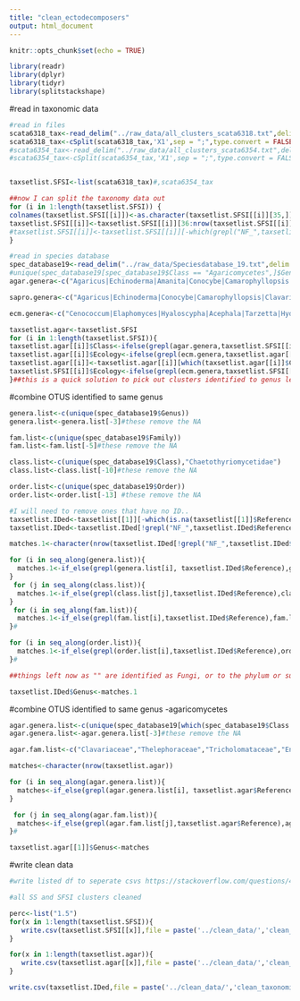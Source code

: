 ```yaml
---
title: "clean_ectodecomposers"
output: html_document
---
```


```r
knitr::opts_chunk$set(echo = TRUE)
```

```r
library(readr)
library(dplyr)
library(tidyr)
library(splitstackshape)
```

#read in taxonomic data
```r
#read in files
scata6318_tax<-read_delim("../raw_data/all_clusters_scata6318.txt",delim = "\t",col_names = FALSE,show_col_types = FALSE) #it doesnt work to simply use ; as delim
scata6318_tax<-cSplit(scata6318_tax,'X1',sep = ";",type.convert = FALSE)
#scata6354_tax<-read_delim("../raw_data/all_clusters_scata6354.txt",delim = "\t",col_names = FALSE,show_col_types = FALSE) #it doesnt work to simply use ; as delim
#scata6354_tax<-cSplit(scata6354_tax,'X1',sep = ";",type.convert = FALSE)


taxsetlist.SFSI<-list(scata6318_tax)#,scata6354_tax

##now I can split the taxonomy data out
for (i in 1:length(taxsetlist.SFSI)) {
colnames(taxsetlist.SFSI[[i]])<-as.character(taxsetlist.SFSI[[i]][35,])# make column names
taxsetlist.SFSI[[i]]<-taxsetlist.SFSI[[i]][36:nrow(taxsetlist.SFSI[[i]]),]
#taxsetlist.SFSI[[i]]<-taxsetlist.SFSI[[i]][-which(grepl("NF_",taxsetlist.SFSI[[i]]$Reference)),]##remove any plant clusters 
}

#read in species database
spec_database19<-read_delim("../raw_data/Speciesdatabase_19.txt",delim = "\t",col_names = TRUE,show_col_types = FALSE) 
#unique(spec_database19[spec_database19$Class == "Agaricomycetes",]$Genus)
agar.genera<-c("Agaricus|Echinoderma|Amanita|Conocybe|Camarophyllopsis|Clavaria|Clavulinopsis|Hodophilus|Ramariopsis|Cortinarius|Crepidotus|Clitopilus|Entocybe|Entoloma|Laccaria|Ampulloclitocybe|Arrhenia|Cuphophyllus|Gliophorus|Hygrocybe|Hygrophorus|Galerina|Gymnopilus|Hebeloma|Hymenogaster|Naucoria|Psilocybe|Calyptella|Clitocybe|Collybia|Cystoderma|Delicatula|Dendrocollybia|Fayodia|Lepista|Mycenella|Panaeolus|Rhizocybe|Squamanita|Inocybe|Lycoperdon|Asterophora|Calocybe|Tephrocybe|Marasmius|Hemimycena|Hydropus|Mycena|Roridomyces|Xeromphalina|Gymnopus|Mycetinis|Paragymnopus|Rhodocollybia|Armillaria|Flammulina|Rhizomarasmius|Pluteus|Coprinellus|Coprinopsis|Homophron|Parasola|Psathyrella|Pseudoclitocybe|Cristinia|Deconica|Hemipholiota|Hypholoma|Pholiota|Stropharia|Dermoloma|Tricholoma|Macrotyphula|Typhula|Amylocorticiellum|Ceraceomyces|Amphinema|Athelia|Byssocorticium|Piloderma|Tretomyces|Tylospora|Boletus|Chalciporus|Chamonixia|Imleria|Leccinum|Tylopilus|Xerocomellus|Xerocomus|Coniophora|Chroogomphus|Hygrophoropsis|Leucogyrophana|Alpova|Hydnomerulius|Melanogaster|Paxillus|Rhizopogon|Scleroderma|Serpula|Suillus|Fibricium|Protodontia|Pseudohydnum|Stypella|Oliveonia|Ceratobasidium|Clavulina|Craterellus|Hydnum|Sistotrema|Minimedusa|Waitea|Tubulicrinis|Alloclavaria|Cotylidia|Resinicium|Rickenella|Hyphodontia|Xylodon|Fibulochlamys|Postia|Rigidoporus|Physisporinus|Phanerochaete|Ganoderma|Odontia|Xenasmatella|Byssoporia|Gloiothele|Scytinostroma|Lactarius|Russula|Helvellosebacina|Sebacina|Serendipita|Phellodon|Pseudotomentella|Thelephora|Tomentella|Tomentellopsis|Luellia|Sistotremastrum|Subulicystidium|Trechispora|Steccherinum|Nidulariopsis|Clavariadelphus|Gautieria|Ramaria|Kavinia|Hysterangium|Phallus")

sapro.genera<-c("Agaricus|Echinoderma|Conocybe|Camarophyllopsis|Clavaria|Clavulinopsis|Hodophilus|Ramariopsis|Crepidotus|Clitopilus|Entocybe|Ampulloclitocybe|Arrhenia|Cuphophyllus|Gliophorus|Hygrocybe|Galerina|Gymnopilus|Psilocybe|Calyptella|Clitocybe|Collybia|Cystoderma|Delicatula|Dendrocollybia|Fayodia|Lepista|Mycenella|Panaeolus|Rhizocybe|Squamanita|Lycoperdon|Asterophora|Calocybe|Tephrocybe|Marasmius|Hemimycena|Hydropus|Mycena|Roridomyces|Xeromphalina|Gymnopus|Mycetinis|Paragymnopus|Rhodocollybia|Armillaria|Flammulina|Rhizomarasmius|Pluteus|Coprinellus|Coprinopsis|Homophron|Parasola|Psathyrella|Pseudoclitocybe|Cristinia|Deconica|Hemipholiota|Hypholoma|Pholiota|Stropharia|Dermoloma|Entoloma|Macrotyphula|Typhula|Amylocorticiellum|Ceraceomyces|Athelia|Coniophora|Hygrophoropsis|Leucogyrophana|Hydnomerulius|Serpula|Fibricium|Protodontia|Pseudohydnum|Stypella|Oliveonia|Ceratobasidium|Minimedusa|Waitea|Tubulicrinis|Alloclavaria|Cotylidia|Resinicium|Rickenella|Hyphodontia|Xylodon|Fibulochlamys|Postia|Rigidoporus|Physisporinus|Phanerochaete|Ganoderma|Odontia|Xenasmatella|Byssoporia|Gloiothele|Scytinostroma|Luellia|Sistotremastrum|Subulicystidium|Trechispora|Steccherinum|Nidulariopsis|Clavariadelphus|Kavinia|Phallus")

ecm.genera<-c("Cenococcum|Elaphomyces|Hyaloscypha|Acephala|Tarzetta|Hydnotrya|Genea|Geopora|Humaria|Otidea|Trichophaea|Wilcoxina|Tuber|Amanita|Cortinarius|Laccaria|Entoloma_silvae-frondosae|Entoloma_sericatum|Hygrophorus|Hebeloma|Hymenogaster|Naucoria|Inocybe|Tricholoma|Amphinema|Byssocorticium|Piloderma|Tretomyces|Tylospora|Boletus|Chalciporus|Chamonixia|Imleria|Leccinum|Tylopilus|Xerocomellus|Xerocomus|Chroogomphus|Alpova|Melanogaster|Paxillus|Rhizopogon|Scleroderma|Suillus|Clavulina|Craterellus|Hydnum|Sistotrema|Lactarius|Russula|Helvellosebacina|Sebacina|Serendipita|Phellodon|Pseudotomentella|Thelephora|Tomentella|Tomentellopsis|Gautieria|Ramaria|Hysterangium")

taxsetlist.agar<-taxsetlist.SFSI 
for (i in 1:length(taxsetlist.SFSI)){
taxsetlist.agar[[i]]$Class<-ifelse(grepl(agar.genera,taxsetlist.SFSI[[i]]$Reference),"Agaricomycetes","other")
taxsetlist.agar[[i]]$Ecology<-ifelse(grepl(ecm.genera,taxsetlist.agar[[i]]$Reference),"ECM",ifelse(grepl(sapro.genera,taxsetlist.agar[[i]]$Reference),"SAP","other")) 
taxsetlist.agar[[i]]<-taxsetlist.agar[[i]][which(taxsetlist.agar[[i]]$Class == "Agaricomycetes"),]
taxsetlist.SFSI[[i]]$Ecology<-ifelse(grepl(ecm.genera,taxsetlist.SFSI[[i]]$Reference),"ECM",ifelse(grepl(sapro.genera,taxsetlist.SFSI[[i]]$Reference),"SAP","other")) 
}##this is a quick solution to pick out clusters identified to genus level from the class agaricomyctes... 

```


#combine OTUS identified to same genus
```r
genera.list<-c(unique(spec_database19$Genus))
genera.list<-genera.list[-3]#these remove the NA

fam.list<-c(unique(spec_database19$Family))
fam.list<-fam.list[-5]#these remove the NA

class.list<-c(unique(spec_database19$Class),"Chaetothyriomycetidae")
class.list<-class.list[-10]#these remove the NA

order.list<-c(unique(spec_database19$Order))
order.list<-order.list[-13] #these remove the NA

#I will need to remove ones that have no ID..
taxsetlist.IDed<-taxsetlist[[1]][-which(is.na(taxsetlist[[1]]$Reference)),]
taxsetlist.IDed<-taxsetlist.IDed[!grepl("NF_",taxsetlist.IDed$Reference),]

matches.1<-character(nrow(taxsetlist.IDed[!grepl("NF_",taxsetlist.IDed$Reference),]))

for (i in seq_along(genera.list)){
  matches.1<-if_else(grepl(genera.list[i], taxsetlist.IDed$Reference),genera.list[i],matches.1)
}
 for (j in seq_along(class.list)){
  matches.1<-if_else(grepl(class.list[j],taxsetlist.IDed$Reference),class.list[j],matches.1)
}
 for (i in seq_along(fam.list)){
  matches.1<-if_else(grepl(fam.list[i],taxsetlist.IDed$Reference),fam.list[i],matches.1)
}#

for (i in seq_along(order.list)){
  matches.1<-if_else(grepl(order.list[i],taxsetlist.IDed$Reference),order.list[i],matches.1)
}#

##things left now as "" are identified as Fungi, or to the phylum or subphylum therefore I dont need anyways...

taxsetlist.IDed$Genus<-matches.1
```

#combine OTUS identified to same genus -agaricomycetes
```r
agar.genera.list<-c(unique(spec_database19[which(spec_database19$Class == "Agaricomycetes"),]$Genus))
agar.genera.list<-agar.genera.list[-3]#these remove the NA

agar.fam.list<-c("Clavariaceae","Thelephoraceae","Tricholomataceae","Entolomataceae","Atheliaceae")

matches<-character(nrow(taxsetlist.agar))

for (i in seq_along(agar.genera.list)){
  matches<-if_else(grepl(agar.genera.list[i], taxsetlist.agar$Reference),agar.genera.list[i],matches)
}

 for (j in seq_along(agar.fam.list)){
  matches<-if_else(grepl(agar.fam.list[j],taxsetlist.agar$Reference),agar.fam.list[j],matches)
}#

taxsetlist.agar[[1]]$Genus<-matches
```


#write clean data
```r
#write listed df to seperate csvs https://stackoverflow.com/questions/42046992/write-csv-on-a-list-of-data-frames

#all SS and SFSI clusters cleaned

perc<-list("1.5")
for(x in 1:length(taxsetlist.SFSI)){
   write.csv(taxsetlist.SFSI[[x]],file = paste('../clean_data/','clean_taxonomicdata_SFSI_SS','_',perc[x],'perc','.csv',sep=""), row.names = F)
}

for(x in 1:length(taxsetlist.agar)){
   write.csv(taxsetlist.agar[[x]],file = paste('../clean_data/','clean_taxonimcdata_SFSI_SS_agar','_',perc[x],'perc','.csv',sep=""), row.names = F)
}

write.csv(taxsetlist.IDed,file = paste('../clean_data/','clean_taxonomicdata_SFSI_SS_genus','.csv',sep=""), row.names = F)
```

